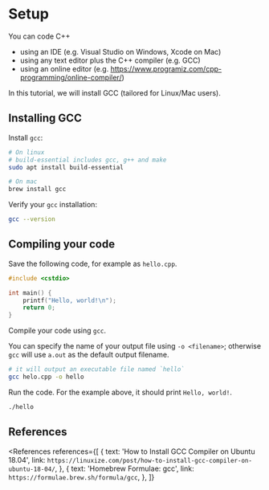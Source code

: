 
# Setup

You can code C++

- using an IDE (e.g. Visual Studio on Windows, Xcode on Mac)
- using any text editor plus the C++ compiler (e.g. GCC)
- using an online editor (e.g. https://www.programiz.com/cpp-programming/online-compiler/)

In this tutorial, we will install GCC (tailored for Linux/Mac users).

## Installing GCC

Install `gcc`:

```bash
# On linux
# build-essential includes gcc, g++ and make
sudo apt install build-essential

# On mac
brew install gcc
```

Verify your `gcc` installation:

```bash
gcc --version
```

## Compiling your code

Save the following code, for example as `hello.cpp`.

```cpp
#include <cstdio>

int main() {
    printf("Hello, world!\n");
    return 0;
}
```

Compile your code using `gcc`.

You can specify the name of your output file using `-o <filename>`; otherwise `gcc` will use `a.out` as the default output filename.

```bash
# it will output an executable file named `hello`
gcc helo.cpp -o hello
```

Run the code. For the example above, it should print `Hello, world!`.

```bash
./hello
```

## References

<References
  references={[
    {
      text: 'How to Install GCC Compiler on Ubuntu 18.04',
      link: `https://linuxize.com/post/how-to-install-gcc-compiler-on-ubuntu-18-04/`,
    },
    {
      text: 'Homebrew Formulae: gcc',
      link: `https://formulae.brew.sh/formula/gcc`,
    },
  ]}
></References>
